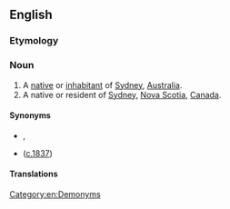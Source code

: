 ==English==

===Etymology===
{{suffix|Sydney|ite|lang=en}}

===Noun===
{{en-noun}}

# A [[native]] or [[inhabitant]] of [[Sydney]], [[Australia]].
# A native or resident of [[Sydney]], [[Nova Scotia]], [[Canada]].

====Synonyms====
* {{sense|Australia}} {{l|en|Sydneysider}}, {{l|en|Sydney-sider}}
* {{l|en|Sydnesian}} ([http://trove.nla.gov.au/ndp/del/article/12856328?searchTerm=sydnesian&searchLimits= c.1837])

====Translations====
{{trans-see|native or inhabitant|Sydneysider}}

[[Category:en:Demonyms]]